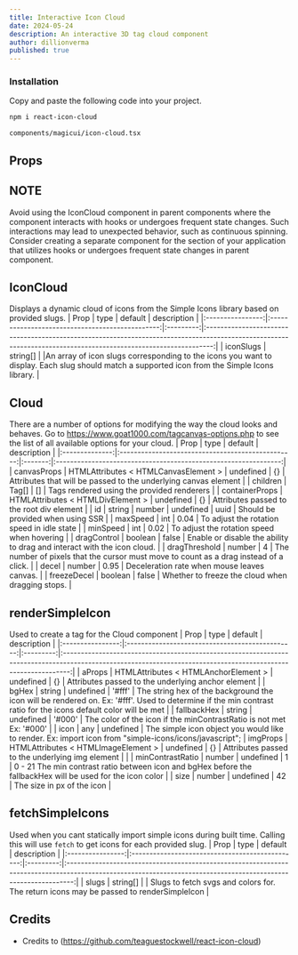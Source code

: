 ```yaml
---
title: Interactive Icon Cloud
date: 2024-05-24
description: An interactive 3D tag cloud component
author: dillionverma
published: true
---
```


<ComponentPreview name="icon-cloud-demo" />

<Steps>

### Installation

Copy and paste the following code into your project.

```bash
npm i react-icon-cloud
```

```text
components/magicui/icon-cloud.tsx
```

<ComponentSource name="icon-cloud" />

</Steps>

## Props

## NOTE
Avoid using the IconCloud component in parent components where the component interacts with hooks or undergoes frequent state changes. Such interactions may lead to unexpected behavior, such as continuous spinning.
Consider creating a separate component for the section of your application that utilizes hooks or undergoes frequent state changes in parent component. 

## IconCloud 
Displays a dynamic cloud of icons from the Simple Icons library based on provided slugs.
|       Prop       |                       type                      |  default  |                                                                           description                                                                          |
|:----------------:|:-----------------------------------------------:|:---------:|:--------------------------------------------------------------------------------------------------------------------------------------------------------------:|
| iconSlugs           | string[]                                         |           |An array of icon slugs corresponding to the icons you want to display. Each slug should match a supported icon from the Simple Icons library.                                                             |    

## Cloud
There are a number of options for modifying the way the cloud looks and behaves. Go to https://www.goat1000.com/tagcanvas-options.php to see the list of all available options for your cloud.
|      Prop      |                 type                              | default |                           description                           |
|:--------------:|:-------------------------------------------------:|:-------:|:---------------------------------------------------------------:|
| canvasProps    | HTMLAttributes < HTMLCanvasElement > \| undefined | {}      | Attributes that will be passed to the underlying canvas element |
| children       | Tag[]                                             | []      | Tags rendered using the provided renderers                      |
| containerProps | HTMLAttributes < HTMLDivElement >  \| undefined   | {}      | Attributes passed to the root div element                       |
| id             | string \| number \| undefined                                  | uuid    | Should be provided when using SSR                               |
| maxSpeed        | int                             | 0.04      | To adjust the rotation speed in idle state                 |
| minSpeed        | int                             | 0.02      | To adjust the rotation speed when hovering                 |
| dragControl        | boolean                             | false      | Enable or disable the ability to drag and interact with the icon cloud.                   |
| dragThreshold         | number                             |   	4    | The number of pixels that the cursor must move to count as a drag instead of a click.                  |
| decel        | number                             |    0.95    | Deceleration rate when mouse leaves canvas.                  |
| freezeDecel        | boolean                             |  false     |  Whether to freeze the cloud when dragging stops.                  |



## renderSimpleIcon
Used to create a tag for the Cloud component
|       Prop       |                       type                      |  default  |                                                                           description                                                                          |
|:----------------:|:-----------------------------------------------:|:---------:|:--------------------------------------------------------------------------------------------------------------------------------------------------------------:|
| aProps           | HTMLAttributes < HTMLAnchorElement > \| undefined | {}        | Attributes passed to the underlying anchor element                                                                                                             |
| bgHex            | string \| undefined                             | '#fff'    | The string hex of the background the icon will be rendered on. Ex: '#fff'. Used to determine if the min contrast ratio for the icons default color will be met |
| fallbackHex      | string \| undefined                             | '#000'    | The color of the icon if the minContrastRatio is not met Ex: '#000'                                                                                            |
| icon             | any                                             | undefined | The simple icon object you would like to render. Ex: import icon from "simple-icons/icons/javascript";
| imgProps | HTMLAttributes  < HTMLImageElement > \| undefined | {}      | Attributes passed to the underlying img element    |                                                         |
| minContrastRatio | number \| undefined                             | 1         | 0 - 21 The min contrast ratio between icon and bgHex before the fallbackHex will be used for the icon color                                                    |
| size             | number \| undefined                             | 42        | The size in px of the icon                                                                                                                                     |

## fetchSimpleIcons
Used when you cant statically import simple icons during built time. Calling this will use `fetch` to get icons for each provided slug.
|       Prop       |                       type                      |  default  |                                                                           description                                                                          |
|:----------------:|:-----------------------------------------------:|:---------:|:--------------------------------------------------------------------------------------------------------------------------------------------------------------:|
| slugs           | string[]                                         |           | Slugs to fetch svgs and colors for. The return icons may be passed to renderSimpleIcon                                                                         |    

## Credits

- Credits to (https://github.com/teaguestockwell/react-icon-cloud)